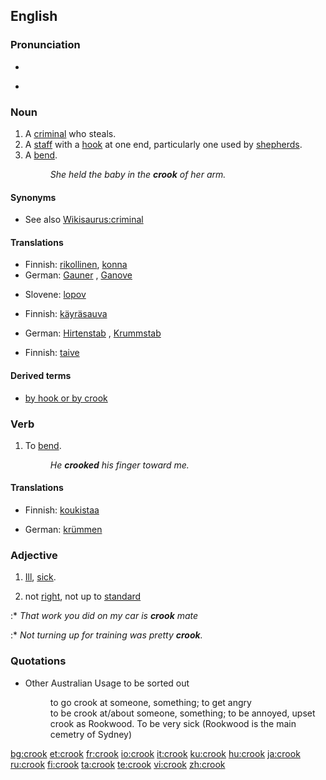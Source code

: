 ==English==

===Pronunciation===
* {{IPA|kɹʊk}}
* {{audio|en-us-crook.ogg|Audio (US)}}
*: {{rhymes|ʊk}}

===Noun===
{{en-noun}}

# A [[criminal]] who steals.
# A [[staff]] with a [[hook]] at one end, particularly one used by [[shepherd]]s.
# A [[bend]].
#: ''She held the baby in the '''crook''' of her arm.''

====Synonyms====
* See also [[Wikisaurus:criminal]]

====Translations====
{{trans-top|a criminal who steals}}
* Finnish: [[rikollinen]], [[konna]]
* German: [[Gauner]] {{m}}, [[Ganove]] {{m}}
{{trans-mid}}
* Slovene: [[lopov]] {{m}}
{{trans-bottom}}

{{trans-top|a staff with a hook at one end, particularly one used by shepherds}}
* Finnish: [[käyräsauva]]
{{trans-mid}}
* German: [[Hirtenstab]] {{m}}, [[Krummstab]] {{m}}
{{trans-bottom}}

{{trans-top|a bend}}
* Finnish: [[taive]]
{{trans-mid}}
{{trans-bottom}}

====Derived terms====
* [[by hook or by crook]]

===Verb===
{{en-verb}}

# {{transitive}} To [[bend]].
#: ''He '''crooked''' his finger toward me.''

====Translations====
{{trans-top|to bend}}
* Finnish: [[koukistaa]]
{{trans-mid}}
* German: [[krümmen]]
{{trans-bottom}}

===Adjective===
{{en-adj}}

# {{context|AU|NZ|slang}} [[ill|Ill]], [[sick]].
# {{context|AU|NZ|slang}} not [[right]], not up to [[standard]]
:* ''That work you did on my car is '''crook''' mate''
:* ''Not turning up for training was pretty '''crook'''.''

===Quotations===
* Other Australian Usage to be sorted out
*: to go crook at someone, something; to get angry
*: to be crook at/about someone, something; to be annoyed, upset
*: crook as Rookwood. To be very sick (Rookwood is the main cemetry of Sydney)

[[bg:crook]]
[[et:crook]]
[[fr:crook]]
[[io:crook]]
[[it:crook]]
[[ku:crook]]
[[hu:crook]]
[[ja:crook]]
[[ru:crook]]
[[fi:crook]]
[[ta:crook]]
[[te:crook]]
[[vi:crook]]
[[zh:crook]]